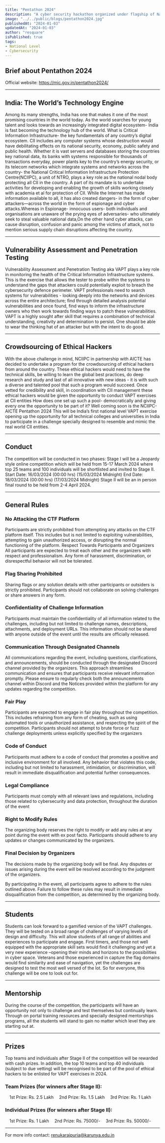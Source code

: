 ```yaml
---
title: "Pentathon 2024"
description: "A cyber security hackathon organized under flagship of National Critical Information Infrastructure Protection Center (NCIIPC)"
image: "../../public/blogs/pentathon2024.jpg"
publishedAt: "2024-01-03"
updatedAt: "2024-01-03"
author: "resquare"
isPublished: true
tags:
- National Level
- Cybersecurity
---
```



## Brief about Pentathon 2024

Official website: https://mic.gov.in/pentathon2024/

---

## India: The World’s Technology Engine
Among its many strengths, India has one that makes it one of the most promising countries in the world today. As the world searches for young talent and looks towards an increasingly integrated digital ecosystem- India is fast becoming the technology hub of the world.
What is Critical Information Infrastructure- the key fundamentals of any country’s digital ecosystem. CII includes any computer systems whose destruction would have debilitating effects on its national security, economy, public safety and public health.
Whether it is vast servers and databases storing the countries key national data, its banks with systems responsible for thousands of transactions everyday, power plants key to the country’s energy security, or its telecom networks which integrate systems and networks across the country- the National Critical Information Infrastructure Protection Centre(NCIIPC), a unit of NTRO, plays a key role as the national nodal body protecting all CII in the country. A part of its mandate is to undertake activities for developing and enabling the growth of skills working closely with academia et al for protection of CII.
While the Internet has made information available to all, it has also created dangers- in the form of cyber attackers—across the world in the form of espionage and cyber attacks.Whereas in Espionage- innocuous users- both individuals and organisations are unaware of the prying eyes of adversaries- who ultimately seek to steal valuable national data,On the other hand cyber attacks, can cause disruption, confusion and panic among the victims of attack, not to mention serious supply chain disruptions affecting the country.

---

## Vulnerability Assessment and Penetration Testing
Vulnerability Assessment and Penetration Testing aka VAPT plays a key role in monitoring the health of the Critical Information Infrastructure systems. This is the exercise that allows the tester to probe within the systems to understand the gaps that attackers could potentially exploit to breach the cybersecurity defence perimeter.
VAPT professionals need to search systems for vulnerabilities - looking deeply into the networks and devices across the entire architecture; find through detailed analysis potential vulnerabilities and once found, find ways to inform the infrastructure owners who then work towards finding ways to patch these vulnerabilities.
VAPT is a highly sought after skill that requires a combination of technical understanding, creativity and determination to persist. One should be able to wear the thinking hat of an attacker but with the intent to do good.

---

## Crowdsourcing of Ethical Hackers
With the above challenge in mind, NCIIPC in partnership with AICTE has decided to undertake a program for the crowdsourcing of ethical hackers from around the country.
These ethical hackers would need to have the technical skills, be willing to learn the global best practices, do deep research and study and last of all innovative with new ideas - it is with such a diverse and talented pool that such a program would succeed. Once vetted for credibility and skill, in coordination with CII management these ethical hackers would be given the opportunity to conduct VAPT exercises at CII entities
How does one set up such a pool- democratically and giving every one the opportunity to be part of it?
Well coming soon is the NCIIPC-AICTE Pentathon 2024
This will be India’s first national level VAPT exercise opening up the opportunity for all technical colleges and universities in India to participate in a challenge specially designed to resemble and mimic the real world CII entities.

---

## Conduct
The competition will be conducted in two phases:
Stage I will be a Jeopardy style online competition which will be held from 15-17 March 2024 where top 25 teams and 100 individuals will be shortlisted and invited to Stage II.
Start Date: 16/03/2024 (00:00 hrs) (15/03/2024 Midnight)
End Date: 18/03/2024 (00:00 hrs) (17/03/2024 Midnight)
Stage II will be an in person final round to be held from 2-4 April 2024.

---

## General Rules
### No Attacking the CTF Platform
Participants are strictly prohibited from attempting any attacks on the CTF platform itself. This includes but is not limited to exploiting vulnerabilities, attempting to gain unauthorized access, or disrupting the normal functioning of the platform.
Respect Towards Participants and Organizers
All participants are expected to treat each other and the organizers with respect and professionalism. Any form of harassment, discrimination, or disrespectful behavior will not be tolerated.
### Flag Sharing Prohibited
Sharing flags or any solution details with other participants or outsiders is strictly prohibited. Participants should not collaborate on solving challenges or share answers in any form.
### Confidentiality of Challenge Information
Participants must maintain the confidentiality of all information related to the challenges, including but not limited to challenge names, descriptions, attachments, and deployment URLs. This information should not be shared with anyone outside of the event until the results are officially released.
### Communication Through Designated Channels
All communications regarding the event, including questions, clarifications, and announcements, should be conducted through the designated Discord channel provided by the organizers. This approach streamlines communication and ensures that participants receive relevant information promptly. Please ensure to regularly check both the announcements channel within Discord and the Notices provided within the platform for any updates regarding the competition.
### Fair Play
Participants are expected to engage in fair play throughout the competition. This includes refraining from any form of cheating, such as using automated tools or unauthorized assistance, and respecting the spirit of the competition. Participants should not attempt to brute force or fuzz challenge deployments unless explicitly specified by the organizers
### Code of Conduct
Participants must adhere to a code of conduct that promotes a positive and inclusive environment for all involved. Any behavior that violates this code, including but not limited to harassment, intimidation, or discrimination, will result in immediate disqualification and potential further consequences.
### Legal Compliance
Participants must comply with all relevant laws and regulations, including those related to cybersecurity and data protection, throughout the duration of the event
### Right to Modify Rules
The organizing body reserves the right to modify or add any rules at any point during the event with ex post facto. Participants should adhere to any updates or changes communicated by the organizers.
### Final Decision by Organizers
The decisions made by the organizing body will be final. Any disputes or issues arising during the event will be resolved according to the judgment of the organizers.

By participating in the event, all participants agree to adhere to the rules outlined above. Failure to follow these rules may result in immediate disqualification from the competition, as determined by the organizing body.

---

## Students
Students can look forward to a gamified version of the VAPT challenges. They will be tested on a broad range of challenges of varying levels of design and difficulty. This will allow students of all range of abilities and experiences to participate and engage.
First timers, and those not well equipped with the appropriate skill sets would find it challenging and yet a very new experience –opening their minds and horizons to the possibilities in cyber space.
Veterans and those experienced in capture the flag domains would find similarity and ease of navigation, yet the challenges are designed to test the most well versed of the lot. So for everyone, this challenge will be one to look out for.

---

## Mentorship
During the course of the competition, the participants will have an opportunity not only to challenge and test themselves but continually learn. Through on portal training resources and specially designed mentorships programs, all the students will stand to gain no matter which level they are starting out at.

---

## Prizes
Top teams and individuals after Stage II of the competition will be rewarded with cash prizes. In addition, the top 10 teams and top 40 individuals (subject to due vetting) will be recognised to be part of the pool of ethical hackers to be enlisted for VAPT exercises in 2024.
### Team Prizes (for winners after Stage II):
 1st Prize: Rs. 2.5 Lakh
 2nd Prize: Rs. 1.5 Lakh
 3rd Prize: Rs. 1 Lakh
### Individual Prizes (for winners after Stage II):
 1st Prize: Rs. 1 Lakh
 2nd Prize: Rs. 75000/-
 3rd Prize: Rs. 50000/-

---

For more info contact: renukarajpuria@karunya.edu.in
